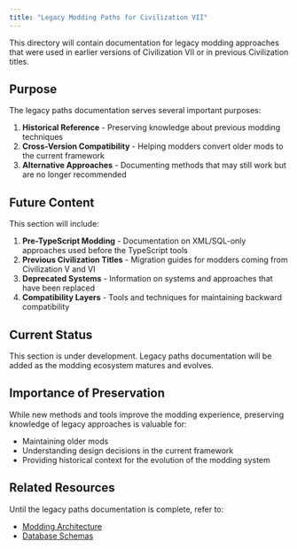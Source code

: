 ```yaml
---
title: "Legacy Modding Paths for Civilization VII"
---
```


This directory will contain documentation for legacy modding approaches that were used in earlier versions of Civilization VII or in previous Civilization titles.

## Purpose

The legacy paths documentation serves several important purposes:

1. **Historical Reference** - Preserving knowledge about previous modding techniques
2. **Cross-Version Compatibility** - Helping modders convert older mods to the current framework
3. **Alternative Approaches** - Documenting methods that may still work but are no longer recommended

## Future Content

This section will include:

1. **Pre-TypeScript Modding** - Documentation on XML/SQL-only approaches used before the TypeScript tools
2. **Previous Civilization Titles** - Migration guides for modders coming from Civilization V and VI
3. **Deprecated Systems** - Information on systems and approaches that have been replaced
4. **Compatibility Layers** - Tools and techniques for maintaining backward compatibility

## Current Status

This section is under development. Legacy paths documentation will be added as the modding ecosystem matures and evolves.

## Importance of Preservation

While new methods and tools improve the modding experience, preserving knowledge of legacy approaches is valuable for:
- Maintaining older mods
- Understanding design decisions in the current framework
- Providing historical context for the evolution of the modding system

## Related Resources

Until the legacy paths documentation is complete, refer to:
- [Modding Architecture](/community/guides/modding-architecture)
- [Database Schemas](/community/guides/database-schemas) 